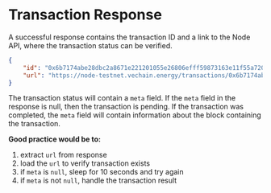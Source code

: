 # Transaction Response

A successful response contains the transaction ID and a link to the Node API, where the transaction status can be verified.

```json
{
	"id": "0x6b7174abe28dbc2a8671e221201055e26806efff59873163e11f55a7207ad576",
	"url": "https://node-testnet.vechain.energy/transactions/0x6b7174abe28dbc2a8671e221201055e26806efff59873163e11f55a7207ad576?pending=true"
}
```

The transaction status will contain a `meta` field. If the `meta` field in the response is null, then the transaction is pending. If the transaction was completed, the `meta` field will contain information about the block containing the transaction.

**Good practice would be to:**

1. extract `url` from response
2. load the `url` to verify transaction exists
3. if `meta` is `null`, sleep for 10 seconds and try again
4. if `meta` is not `null`, handle the transaction result
